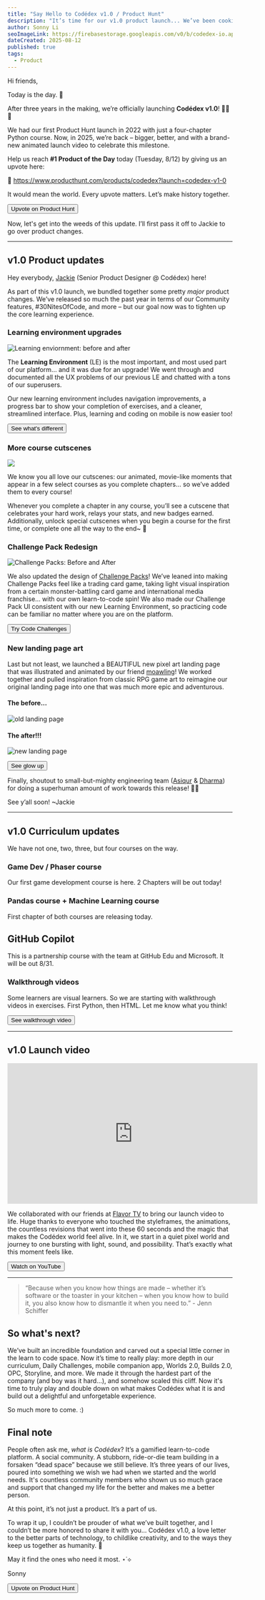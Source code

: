 ```yaml
---
title: "Say Hello to Codédex v1.0 / Product Hunt"
description: "It’s time for our v1.0 product launch... We’ve been cooking some BIG changes to make learning feel even more like an adventure! "
author: Sonny Li
seoImageLink: https://firebasestorage.googleapis.com/v0/b/codedex-io.appspot.com/o/blogs%2Fcodedex-v1%2Fbanner.png?alt=media&token=11dd96fb-7bb2-4cb7-9d84-4629c580436a
dateCreated: 2025-08-12
published: true
tags:
  - Product
---
```


Hi friends,

Today is the day. 🥲

After three years in the making, we’re officially launching **Codédex v1.0**! 🚀🚀🚀

We had our first Product Hunt launch in 2022 with just a four-chapter Python course. Now, in 2025, we’re back – bigger, better, and with a brand-new animated launch video to celebrate this milestone.

Help us reach **#1 Product of the Day** today (Tuesday, 8/12) by giving us an upvote here:

🔗 https://www.producthunt.com/products/codedex?launch=codedex-v1-0

It would mean the world. Every upvote matters. Let’s make history together.

<div style={{ display: "flex", justifyContent: "center", marginBottom: "1.2rem", transform: "scale(.9)" }}>
  <a style={{ all: "unset" }} href="https://www.producthunt.com/products/codedex?launch=codedex-v1-0" target="_blank" and rel="noopener noreferrer"><Button variant="yellow">Upvote on Product Hunt</Button></a>
</div>

Now, let's get into the weeds of this update. I’ll first pass it off to Jackie to go over product changes.

---

## v1.0 Product updates

Hey everybody, [Jackie](https://www.codedex.io/@jackieisonline) (Senior Product Designer @ Codédex) here! 

As part of this v1.0 launch, we bundled together some pretty *major* product changes. We’ve released so much the past year in terms of our Community features, #30NitesOfCode, and more – but our goal now was to tighten up the core learning experience.

### Learning environment upgrades

![Learning enviornment: before and after](https://i.imgur.com/jD47Qk0.png)

The **Learning Environment** (LE) is the most important, and most used part of our platform… and it was due for an upgrade! We went through and documented all the UX problems of our previous LE and chatted with a tons of our superusers.

Our new learning environment includes navigation improvements, a progress bar to show your completion of exercises, and a cleaner, streamlined interface. Plus, learning and coding on mobile is now easier too!

<div style={{ display: "flex", justifyContent: "center", marginBottom: "1.2rem", transform: "scale(.9)" }}>
  <a style={{ all: "unset" }} href="https://www.codedex.io/python/01-setting-up" target="_blank" and rel="noopener noreferrer"><Button variant="yellow">See what's different</Button></a>
</div>

### More course cutscenes

![](https://i.imgur.com/sUe4hMX.gif)

We know you all love our cutscenes: our animated, movie-like moments that appear in a few select courses as you complete chapters… so we’ve added them to every course!

Whenever you complete a chapter in any course, you’ll see a cutscene that celebrates your hard work, relays your stats, and new badges earned. Additionally, unlock special cutscenes when you begin a course for the first time, or complete one all the way to the end~ 🤫

### Challenge Pack Redesign

![Challenge Packs: Before and After](https://i.imgur.com/6nSufrr.png)

We also updated the design of [Challenge Packs](https://www.codedex.io/challenges)! We’ve leaned into making Challenge Packs feel like a trading card game, taking light visual inspiration from a certain monster-battling card game and international media franchise… with our own learn-to-code spin! We also made our Challenge Pack UI consistent with our new Learning Environment, so practicing code can be familiar no matter where you are on the platform.

<div style={{ display: "flex", justifyContent: "center", marginBottom: "1.2rem", transform: "scale(.9)" }}>
  <a style={{ all: "unset" }} href="https://www.codedex.io/challenges" target="_blank" and rel="noopener noreferrer"><Button variant="yellow">Try Code Challenges</Button></a>
</div>

### New landing page art

Last but not least, we launched a BEAUTIFUL new pixel art landing page that was illustrated and animated by our friend [moawling](https://www.moaw.art)! We worked together and pulled inspiration from classic RPG game art to reimagine our original landing page into one that was much more epic and adventurous.

#### The before...

![old landing page](https://i.imgur.com/pYNaifc.png)

#### The after!!!

![new landing page](https://i.imgur.com/6AHwG4A.gif)

<div style={{ display: "flex", justifyContent: "center", marginBottom: "1.2rem", transform: "scale(.9)" }}>
  <a style={{ all: "unset" }} href="https://www.codedex.io/" target="_blank" and rel="noopener noreferrer"><Button variant="yellow">See glow up</Button></a>
</div>

Finally, shoutout to small-but-mighty engineering team ([Asiqur](https://www.codedex.io/@asiqur) & [Dharma](https://www.codedex.io/@dharma)) for doing a superhuman amount of work towards this release! 💪💪

See y’all soon! ~Jackie

--- 

## v1.0 Curriculum updates

We have not one, two, three, but four courses on the way. 

### Game Dev / Phaser course

Our first game development course is here. 2 Chapters will be out today!

### Pandas course + Machine Learning course

First chapter of both courses are releasing today. 

## GitHub Copilot

This is a partnership course with the team at GitHub Edu and Microsoft. It will be out 8/31.

### Walkthrough videos

Some learners are visual learners. So we are starting with walkthrough videos in exercises. First Python, then HTML. Let me know what you think!

<div style={{ display: "flex", justifyContent: "center", marginBottom: "1.2rem", transform: "scale(.9)" }}>
  <a style={{ all: "unset" }} href="https://www.codedex.io/python/02-hello-world" target="_blank" and rel="noopener noreferrer"><Button variant="yellow">See walkthrough video</Button></a>
</div>

---

## v1.0 Launch video

<iframe width="560" height="315" src="https://www.youtube.com/embed/OimA-1HJJwc?si=_ZJhQqmdp4Z-HNFC" title="YouTube video player" frameborder="0" allow="accelerometer; autoplay; clipboard-write; encrypted-media; gyroscope; picture-in-picture; web-share" referrerpolicy="strict-origin-when-cross-origin" allowfullscreen></iframe>

We collaborated with our friends at [Flavor TV](https://www.flavor.tv) to bring our launch video to life. Huge thanks to everyone who touched the styleframes, the animations, the countless revisions that went into these 60 seconds and the magic that makes the Codédex world feel alive. In it, we start in a quiet pixel world and journey to one bursting with light, sound, and possibility. That’s exactly what this moment feels like.

<div style={{ display: "flex", justifyContent: "center", marginBottom: "1.2rem", transform: "scale(.9)" }}>
  <a style={{ all: "unset" }} href="https://www.youtube.com/watch?v=OimA-1HJJwc" target="_blank" and rel="noopener noreferrer"><Button variant="yellow">Watch on YouTube</Button></a>
</div>

---

> “Because when you know how things are made – whether it’s software or the toaster in your kitchen – when you know how to build it, you also know how to dismantle it when you need to.” - Jenn Schiffer

## So what's next?

We’ve built an incredible foundation and carved out a special little corner in the learn to code space. Now it’s time to really play: more depth in our curriculum, Daily Challenges, mobile companion app, Worlds 2.0, Builds 2.0, OPC, Storyline, and more. We made it through the hardest part of the company (and boy was it hard...), and somehow scaled this cliff. Now it's time to truly play and double down on what makes Codédex what it is and build out a delightful and unforgetable experience. 

So much more to come. :)

## Final note

People often ask me, _what is Codédex_? It’s a gamified learn-to-code platform. A social community. A stubborn, ride-or-die team building in a forsaken “dead space” because we still believe. It’s three years of our lives, poured into something we wish we had when we started and the world needs. It's countless community members who shown us so much grace and support that changed my life for the better and makes me a better person.

At this point, it’s not just a product. It’s a part of us.

To wrap it up, I couldn’t be prouder of what we’ve built together, and I couldn’t be more honored to share it with you... Codédex v1.0, a love letter to the better parts of technology, to childlike creativity, and to the ways they keep us together as humanity. 💌

May it find the ones who need it most. ⋆˙⟡

Sonny

<div style={{ display: "flex", justifyContent: "center", marginBottom: "1.2rem", transform: "scale(.9)" }}>
  <a style={{ all: "unset" }} href="https://www.producthunt.com/products/codedex?launch=codedex-v1-0" target="_blank" and rel="noopener noreferrer"><Button variant="yellow">Upvote on Product Hunt</Button></a>
</div>

